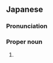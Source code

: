 ==Japanese==
{{ja-kanjitab|とも|み}}

===Pronunciation===
{{ja-pron|ともみ}}

===Proper noun===
{{ja-pos|proper|ともみ}}

# {{given name|female|lang=ja|sort=ともみ}}
